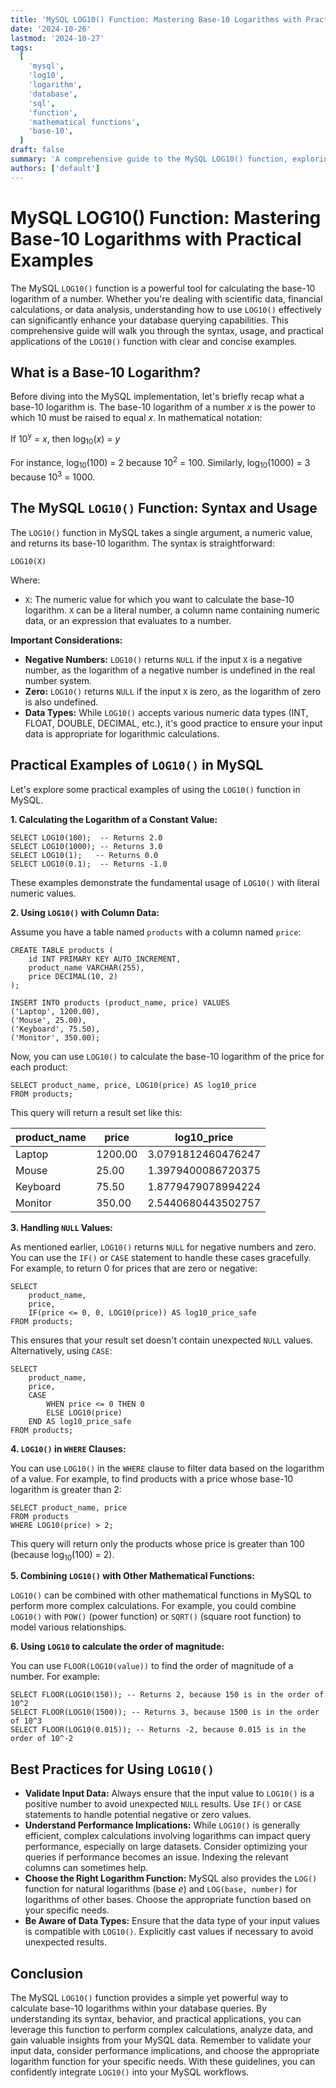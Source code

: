 ```yaml
---
title: 'MySQL LOG10() Function: Mastering Base-10 Logarithms with Practical Examples'
date: '2024-10-26'
lastmod: '2024-10-27'
tags:
  [
    'mysql',
    'log10',
    'logarithm',
    'database',
    'sql',
    'function',
    'mathematical functions',
    'base-10',
  ]
draft: false
summary: 'A comprehensive guide to the MySQL LOG10() function, exploring its syntax, usage, and practical applications with clear code examples. Learn how to calculate base-10 logarithms effectively within your MySQL queries.'
authors: ['default']
---
```


# MySQL LOG10() Function: Mastering Base-10 Logarithms with Practical Examples

The MySQL `LOG10()` function is a powerful tool for calculating the base-10 logarithm of a number. Whether you're dealing with scientific data, financial calculations, or data analysis, understanding how to use `LOG10()` effectively can significantly enhance your database querying capabilities. This comprehensive guide will walk you through the syntax, usage, and practical applications of the `LOG10()` function with clear and concise examples.

## What is a Base-10 Logarithm?

Before diving into the MySQL implementation, let's briefly recap what a base-10 logarithm is. The base-10 logarithm of a number _x_ is the power to which 10 must be raised to equal _x_. In mathematical notation:

If 10<sup>y</sup> = _x_, then log<sub>10</sub>(_x_) = _y_

For instance, log<sub>10</sub>(100) = 2 because 10<sup>2</sup> = 100. Similarly, log<sub>10</sub>(1000) = 3 because 10<sup>3</sup> = 1000.

## The MySQL `LOG10()` Function: Syntax and Usage

The `LOG10()` function in MySQL takes a single argument, a numeric value, and returns its base-10 logarithm. The syntax is straightforward:

```plaintext
LOG10(X)
```

Where:

- `X`: The numeric value for which you want to calculate the base-10 logarithm. `X` can be a literal number, a column name containing numeric data, or an expression that evaluates to a number.

**Important Considerations:**

- **Negative Numbers:** `LOG10()` returns `NULL` if the input `X` is a negative number, as the logarithm of a negative number is undefined in the real number system.
- **Zero:** `LOG10()` returns `NULL` if the input `X` is zero, as the logarithm of zero is also undefined.
- **Data Types:** While `LOG10()` accepts various numeric data types (INT, FLOAT, DOUBLE, DECIMAL, etc.), it's good practice to ensure your input data is appropriate for logarithmic calculations.

## Practical Examples of `LOG10()` in MySQL

Let's explore some practical examples of using the `LOG10()` function in MySQL.

**1. Calculating the Logarithm of a Constant Value:**

```plaintext
SELECT LOG10(100);  -- Returns 2.0
SELECT LOG10(1000); -- Returns 3.0
SELECT LOG10(1);   -- Returns 0.0
SELECT LOG10(0.1);  -- Returns -1.0
```

These examples demonstrate the fundamental usage of `LOG10()` with literal numeric values.

**2. Using `LOG10()` with Column Data:**

Assume you have a table named `products` with a column named `price`:

```plaintext
CREATE TABLE products (
    id INT PRIMARY KEY AUTO_INCREMENT,
    product_name VARCHAR(255),
    price DECIMAL(10, 2)
);

INSERT INTO products (product_name, price) VALUES
('Laptop', 1200.00),
('Mouse', 25.00),
('Keyboard', 75.50),
('Monitor', 350.00);
```

Now, you can use `LOG10()` to calculate the base-10 logarithm of the price for each product:

```plaintext
SELECT product_name, price, LOG10(price) AS log10_price
FROM products;
```

This query will return a result set like this:

| product_name | price   | log10_price        |
| ------------ | ------- | ------------------ |
| Laptop       | 1200.00 | 3.0791812460476247 |
| Mouse        | 25.00   | 1.3979400086720375 |
| Keyboard     | 75.50   | 1.8779479078994224 |
| Monitor      | 350.00  | 2.5440680443502757 |

**3. Handling `NULL` Values:**

As mentioned earlier, `LOG10()` returns `NULL` for negative numbers and zero. You can use the `IF()` or `CASE` statement to handle these cases gracefully. For example, to return 0 for prices that are zero or negative:

```plaintext
SELECT
    product_name,
    price,
    IF(price <= 0, 0, LOG10(price)) AS log10_price_safe
FROM products;
```

This ensures that your result set doesn't contain unexpected `NULL` values. Alternatively, using `CASE`:

```plaintext
SELECT
    product_name,
    price,
    CASE
        WHEN price <= 0 THEN 0
        ELSE LOG10(price)
    END AS log10_price_safe
FROM products;
```

**4. `LOG10()` in `WHERE` Clauses:**

You can use `LOG10()` in the `WHERE` clause to filter data based on the logarithm of a value. For example, to find products with a price whose base-10 logarithm is greater than 2:

```plaintext
SELECT product_name, price
FROM products
WHERE LOG10(price) > 2;
```

This query will return only the products whose price is greater than 100 (because log<sub>10</sub>(100) = 2).

**5. Combining `LOG10()` with Other Mathematical Functions:**

`LOG10()` can be combined with other mathematical functions in MySQL to perform more complex calculations. For example, you could combine `LOG10()` with `POW()` (power function) or `SQRT()` (square root function) to model various relationships.

**6. Using `LOG10` to calculate the order of magnitude:**

You can use `FLOOR(LOG10(value))` to find the order of magnitude of a number. For example:

```plaintext
SELECT FLOOR(LOG10(150)); -- Returns 2, because 150 is in the order of 10^2
SELECT FLOOR(LOG10(1500)); -- Returns 3, because 1500 is in the order of 10^3
SELECT FLOOR(LOG10(0.015)); -- Returns -2, because 0.015 is in the order of 10^-2
```

## Best Practices for Using `LOG10()`

- **Validate Input Data:** Always ensure that the input value to `LOG10()` is a positive number to avoid unexpected `NULL` results. Use `IF()` or `CASE` statements to handle potential negative or zero values.
- **Understand Performance Implications:** While `LOG10()` is generally efficient, complex calculations involving logarithms can impact query performance, especially on large datasets. Consider optimizing your queries if performance becomes an issue. Indexing the relevant columns can sometimes help.
- **Choose the Right Logarithm Function:** MySQL also provides the `LOG()` function for natural logarithms (base _e_) and `LOG(base, number)` for logarithms of other bases. Choose the appropriate function based on your specific needs.
- **Be Aware of Data Types:** Ensure that the data type of your input values is compatible with `LOG10()`. Explicitly cast values if necessary to avoid unexpected results.

## Conclusion

The MySQL `LOG10()` function provides a simple yet powerful way to calculate base-10 logarithms within your database queries. By understanding its syntax, behavior, and practical applications, you can leverage this function to perform complex calculations, analyze data, and gain valuable insights from your MySQL data. Remember to validate your input data, consider performance implications, and choose the appropriate logarithm function for your specific needs. With these guidelines, you can confidently integrate `LOG10()` into your MySQL workflows.
